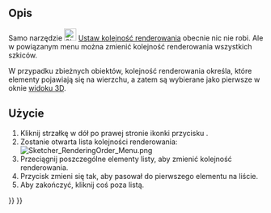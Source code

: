 <languages/>

{{Docnav/pl
|[[Sketcher_Snap/pl|Przyciągnij]]
|[[Sketcher_StopOperation/pl|Przerwij operację]]
|[[Sketcher_Workbench/pl|środowisko pracy Szkicownik]]
|IconL=Sketcher_Snap.svg
|IconR=Sketcher_StopOperation.svg
|IconC=Workbench_Sketcher.svg
}}

{{GuiCommand/pl
|Name=Sketcher RenderingOrder
|Name/pl=Szkicownik: Kolejność renderowania
|Workbenches=[[Sketcher_Workbench/pl|Szkicownik]]
|Version=0.21
}}

<span id="Description"></span>
==Opis==

Samo narzędzie [[Image:Sketcher_RenderingOrder.svg|24px]] [[Sketcher_RenderingOrder/pl|Ustaw kolejność renderowania]] obecnie nic nie robi. Ale w powiązanym menu można zmienić kolejność renderowania wszystkich szkiców.

W przypadku zbieżnych obiektów, kolejność renderowania określa, które elementy pojawiają się na wierzchu, a zatem są wybierane jako pierwsze w oknie [[3D_view/pl|widoku 3D]].

<span id="Usage"></span>
==Użycie==

# Kliknij strzałkę w dół po prawej stronie ikonki przycisku {{Button|[[Image:Sketcher_RenderingOrder.svg|16px]] '''Ustaw kolejność renderowania'''}}.
# Zostanie otwarta lista kolejności renderowania:<br>[[File:Sketcher_RenderingOrder_Menu.png]]
# Przeciągnij poszczególne elementy listy, aby zmienić kolejność renderowania.
# Przycisk zmieni się tak, aby pasował do pierwszego elementu na liście.
# Aby zakończyć, kliknij coś poza listą.


{{Docnav/pl
|[[Sketcher_Snap/pl|Przyciągnij]]
|[[Sketcher_StopOperation/pl|Przerwij operację]]
|[[Sketcher_Workbench/pl|środowisko pracy Szkicownik]]
|IconL=Sketcher_Snap.svg
|IconR=Sketcher_StopOperation.svg
|IconC=Workbench_Sketcher.svg
}}

{{Sketcher_Tools_navi{{#translation:}}}}
{{Userdocnavi{{#translation:}}}}